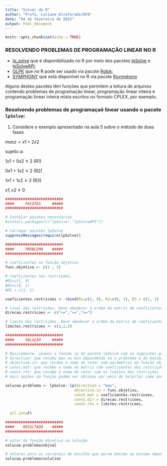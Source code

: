 ```yaml
---
title: "Solver do R"
author: "Profa. Luciane Alcoforado/AFA"
date: "04 de fevereiro de 2022"
output: html_document
---
```


```r
knitr::opts_chunk$set(echo = TRUE)
```


### **RESOLVENDO PROBLEMAS DE PROGRAMAÇÃO LINEAR NO R**


* [lp_solve](http://lpsolve.sourceforge.net/5.5/) que é disponibilizado no R por meio dos pacotes [lpSolve](https://cran.r-project.org/web/packages/lpSolve/lpSolve.pdf) e [lpSolveAPI](https://cran.r-project.org/web/packages/lpSolveAPI/lpSolveAPI.pdf);
* [GLPK](https://www.gnu.org/software/glpk/) que no R pode ser usado via pacote [Rglpk](https://cran.r-project.org/web/packages/Rglpk/Rglpk.pdf);
* [SYMPHONY](https://projects.coin-or.org/SYMPHONY) que está disponível no R via pacote [Rsymphony](https://cran.r-project.org/web/packages/Rsymphony/Rsymphony.pdf)

Alguns destes pacotes têm funções que permitem a leitura de arquivos contendo problemas de programação linear, programação linear inteira e programação linear inteira mista escritos no formato CPLEX, por exemplo.

### **Resolvendo problemas de programaçaõ linear usando o pacote `lpSolve`:**

1. Considere o exemplo apresentado na aula 5 sobre o método de duas fases

$max z = x1+2x2$

sujeito a:

$1x1+0x2 \le 2$ (R1)

$0x1+1x2 \le 2$ (R2)

$1x1+1x2 \ge 3$ (R3)

$x1, x2 \ge0$

```r
##########################
####     PACOTES     #####
##########################

# Instalar pacotes necessários
#install.packages(c("lpSolve","lpSolveAPI"))

# Carregar pacotes lpSolve
suppressMessages(require(lpSolve))

##########################
####     PROBLEMA    #####
##########################

# coeficientes na função objetivo 
func.objetivo <- c(1 , 2)

# coeficientes nas restrições.
#R1=c(1, 0) 
#R2=c(0, 1)
#R3 = c(1, 1)

coeficientes.restricoes <- rbind(R1=c(1, 0), R2=c(0, 1), R3 = c(1, 1) )

# sinal das restrições. Deve obedecer a ordem da matriz de coeficientes
direcao.restricoes <- c("<=","<=",">=")

# limite das restrições. Deve obedecer a ordem da matriz de coeficientes
limites.restricoes <- c(2,2,3)

##########################
####     SOLUÇÃO     #####
##########################

# Basicamente, usamos a função lp do pacote lpSolve com os seguintes parâmetros:
# direction: que recebe max ou min dependendo se o problema é de maximização ou minização, respectivamente
# objective.in: que recebe o nome do vetor com parâmetros da função objetivo
# const.mat: que recebe o nome da matriz com coeficientes das restrições
# const.rhs: que recebe o nome do vetor com os limites das restrições
# mais opções da função podem ser obtidas por meio do help(lp) como por exemplo all.int

solucao.problema <- lpSolve::lp(direction = "max",             
                               objective.in = func.objetivo,  
                               const.mat = coeficientes.restricoes,
                               const.dir = direcao.restricoes,
                               const.rhs = limites.restricoes, 
  
  all.int=F)

##########################
####    RESULTADO    #####
##########################

# valor da função objetivo na solução
solucao.problema$objval

# Valores para as variáveis de escolha que geram máximo ou mínimo dependendo do problema
solucao.problema$solution
```



